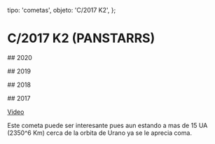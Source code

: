 
  tipo: 'cometas',
  objeto: 'C/2017 K2',
};

# C/2017 K2 (PANSTARRS)

## 2020

<Imagen
  src="registro/c2017-k2_20200915_c2017-k2-panstarrs_20200915_i88.jpg"
  fecha="20200915"
  desc="Distancia 8.3 UA"
/>

<Imagen
  src="registro/c2017-k2_20200518_c2017k2_20200518_i88.jpg"
  fecha="20200518"
  desc="Distancia 8.8 UA"
/>

## 2019

<Imagen
  src="registro/c2017-k2_20190809_2017k2_20191116_i88.jpg"
  fecha="20190809"
  desc="Distancia 10.7 UA"
/>

<Imagen
  src="registro/c2017-k2_20190809_2017k2_20190809_i88.jpg"
  fecha="20190809"
  desc="Distancia 11.02 UA"
/>

<Imagen
  src="registro/c2017-k2_20190619_c2017k2_20190619_i88.jpg"
  fecha="20190619"
  desc="Distancia 11.25 UA"
/>

<Imagen
  src="registro/c2017-k2_20190426_copia-de-2017k2_20190427_i88.png"
  fecha="20190426"
  desc="Distancia 11.67UA"
/>

## 2018

<Imagen
  src="registro/c2017-k2_20180814_2017k2_20180814_i88.jpg"
  fecha="20180814"
  desc="Distancia 14.09UA"
/>

## 2017

<Imagen
  src="registro/c2017-k2_20171017_2017k2_201710_113.jpg"
  fecha="20171017"
/>

[Video](https://drive.google.com/open?id=0B9X-aeZtOZTwby1Kc05SZnhQMnc)

<Imagen
  src="registro/c2017-k2_20170724_20171.jpg"
  fecha="20170724"
  desc="500s B2, Mag 19.2 FC 19 fwhm 2.2 R 0.7″, Distancia 15.7 UA"
/>

<Imagen
  src="registro/c2017-k2_20170724_111111111111.gif"
  fecha="20170724"
  desc="Animación"
/>

<Imagen
  src="registro/c2017-k2_20170720_2017k2_20170720_i88-e1500715311717.jpg"
  fecha="20170720"
  desc="10 exposiciones de 180s a B1"
/>

Este cometa puede ser interesante pues aun estando
a mas de 15 UA (2350^6 Km) cerca de la orbita de Urano ya se le aprecia coma.